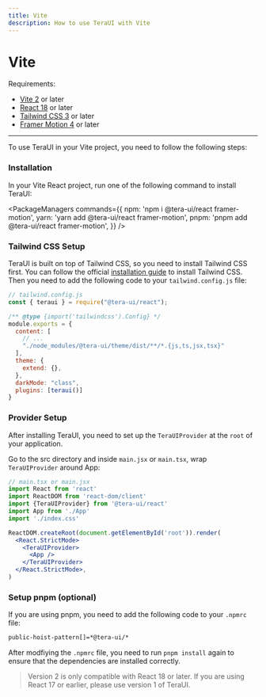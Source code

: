 ```yaml
---
title: Vite
description: How to use TeraUI with Vite
---
```


# Vite

Requirements:

- [Vite 2](https://vitejs.dev/) or later
- [React 18](https://reactjs.org/) or later
- [Tailwind CSS 3](https://tailwindcss.com/docs/guides/vite#react) or later
- [Framer Motion 4](https://www.framer.com/motion/) or later

------

<CarbonAd />

To use TeraUI in your Vite project, you need to follow the following steps:

<Steps>

### Installation

In your Vite React project, run one of the following command to install TeraUI:

<PackageManagers
  commands={{
    npm: 'npm i @tera-ui/react framer-motion',
    yarn: 'yarn add @tera-ui/react framer-motion',
    pnpm: 'pnpm add @tera-ui/react framer-motion',
  }}
/>

### Tailwind CSS Setup

TeraUI is built on top of Tailwind CSS, so you need to install Tailwind CSS first. You can follow the official
[installation guide](https://tailwindcss.com/docs/guides/vite#react) to install Tailwind CSS. Then you need to add
the following code to your `tailwind.config.js` file:


```js {8,13-14}
// tailwind.config.js
const { teraui } = require("@tera-ui/react");

/** @type {import('tailwindcss').Config} */
module.exports = {
  content: [
    // ...
    "./node_modules/@tera-ui/theme/dist/**/*.{js,ts,jsx,tsx}"
  ],
  theme: {
    extend: {},
  },
  darkMode: "class",
  plugins: [teraui()]
}
```

### Provider Setup

After installing TeraUI, you need to set up the `TeraUIProvider` at the `root` of your application.

Go to the src directory and inside `main.jsx` or `main.tsx`, wrap `TeraUIProvider` around App:

```jsx
// main.tsx or main.jsx
import React from 'react'
import ReactDOM from 'react-dom/client'
import {TeraUIProvider} from '@tera-ui/react'
import App from './App'
import './index.css'

ReactDOM.createRoot(document.getElementById('root')).render(
  <React.StrictMode>
    <TeraUIProvider>
      <App />
    </TeraUIProvider>
  </React.StrictMode>,
)
```

### Setup pnpm (optional)

If you are using pnpm, you need to add the following code to your `.npmrc` file:

```bash
public-hoist-pattern[]=*@tera-ui/*
```

After modfiying the `.npmrc` file, you need to run `pnpm install` again to ensure that the dependencies are installed correctly.

</Steps>

<Blockquote
 color="warning"
>
  Version 2 is only compatible with React 18 or later. If you are using React 17 or earlier, please use <Link href="https://v1.teraui.org/docs/getting-started" isExternal>version 1 of TeraUI</Link>.
</Blockquote>
